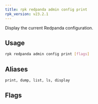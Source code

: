 ```yaml
---
title: rpk redpanda admin config print
rpk_version: v23.2.1
---
```


<head>
  <meta name="title" content="rpk redpanda admin config print | Redpanda Docs" />
  <meta name="description" content="rpk redpanda admin config print" />
  <link rel="canonical" href="https://docs.redpanda.com/docs/reference/rpk/rpk-redpanda/rpk-redpanda-admin-config-print/" />
</head>

Display the current Redpanda configuration.

## Usage

```bash
rpk redpanda admin config print [flags]
```

## Aliases

```bash
print, dump, list, ls, display
```

## Flags

<!--
[cols=",,",]
|===
|*Value* |*Type* |*Description*

|-h, --help |- |Help for print.

|--host |string |Either a hostname or an index into
`rpk.admin_api.addresses`\{" "} config section to select the hosts to
issue the request to.

|--config |string |Redpanda or rpk config file; default search paths are
~/.config/rpk/rpk.yaml, $PWD, and /etc/redpanda/`redpanda.yaml`.

|-X, --config-opt |stringArray |Override rpk configuration settings; '-X
help' for detail or '-X list' for terser detail.

|--profile |string |rpk profile to use.

|-v, --verbose |- |Enable verbose logging.
|===

-->
